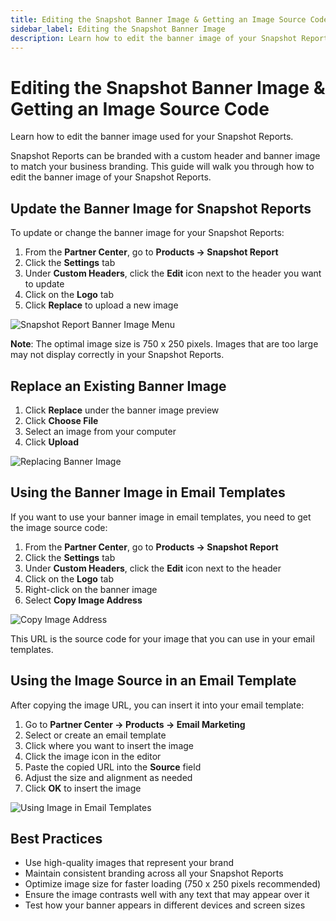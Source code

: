```yaml
---
title: Editing the Snapshot Banner Image & Getting an Image Source Code
sidebar_label: Editing the Snapshot Banner Image
description: Learn how to edit the banner image of your Snapshot Reports and get the image source code.
---
```


# Editing the Snapshot Banner Image & Getting an Image Source Code

Learn how to edit the banner image used for your Snapshot Reports.

Snapshot Reports can be branded with a custom header and banner image to match your business branding. This guide will walk you through how to edit the banner image of your Snapshot Reports.

## Update the Banner Image for Snapshot Reports

To update or change the banner image for your Snapshot Reports:

1. From the **Partner Center**, go to **Products → Snapshot Report**
2. Click the **Settings** tab
3. Under **Custom Headers**, click the **Edit** icon next to the header you want to update
4. Click on the **Logo** tab
5. Click **Replace** to upload a new image

![Snapshot Report Banner Image Menu](/img/snapshot-report/banner-image-1.jpg)

**Note**: The optimal image size is 750 x 250 pixels. Images that are too large may not display correctly in your Snapshot Reports.

## Replace an Existing Banner Image

1. Click **Replace** under the banner image preview
2. Click **Choose File**
3. Select an image from your computer
4. Click **Upload**

![Replacing Banner Image](/img/snapshot-report/banner-image-2.jpg)

## Using the Banner Image in Email Templates

If you want to use your banner image in email templates, you need to get the image source code:

1. From the **Partner Center**, go to **Products → Snapshot Report**
2. Click the **Settings** tab
3. Under **Custom Headers**, click the **Edit** icon next to the header
4. Click on the **Logo** tab
5. Right-click on the banner image
6. Select **Copy Image Address**

![Copy Image Address](/img/snapshot-report/banner-image-3.jpg)

This URL is the source code for your image that you can use in your email templates.

## Using the Image Source in an Email Template

After copying the image URL, you can insert it into your email template:

1. Go to **Partner Center → Products → Email Marketing**
2. Select or create an email template
3. Click where you want to insert the image
4. Click the image icon in the editor
5. Paste the copied URL into the **Source** field
6. Adjust the size and alignment as needed
7. Click **OK** to insert the image

![Using Image in Email Templates](/img/snapshot-report/banner-image-4.jpg)

## Best Practices

- Use high-quality images that represent your brand
- Maintain consistent branding across all your Snapshot Reports
- Optimize image size for faster loading (750 x 250 pixels recommended)
- Ensure the image contrasts well with any text that may appear over it
- Test how your banner appears in different devices and screen sizes